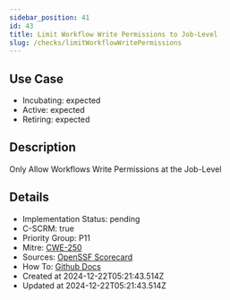 ```yaml
---
sidebar_position: 41
id: 43
title: Limit Workflow Write Permissions to Job-Level
slug: /checks/limitWorkflowWritePermissions
---
```


## Use Case
<!-- LEVELS:START -->
- Incubating: expected
- Active: expected
- Retiring: expected
<!-- LEVELS:END -->

<!-- DESCRIPTION:START -->
## Description
Only Allow Workflows Write Permissions at the Job-Level
<!-- DESCRIPTION:END -->

<!-- DETAILS:START -->
## Details
- Implementation Status: pending
- C-SCRM: true
- Priority Group: P11
- Mitre: [CWE-250](https://cwe.mitre.org/data/definitions/250.html)
- Sources: [OpenSSF Scorecard](https://github.com/ossf/scorecard/blob/main/docs/checks.md#token-permissions)
- How To: [Github Docs](https://docs.github.com/en/actions/using-workflows/workflow-syntax-for-github-actions#permissions)
- Created at 2024-12-22T05:21:43.514Z
- Updated at 2024-12-22T05:21:43.514Z
<!-- DETAILS:END -->
